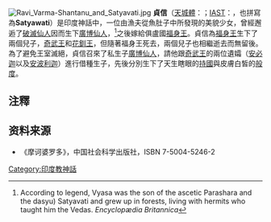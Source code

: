 {{IndicText}}
[[Image:Ravi_Varma-Shantanu_and_Satyavati.jpg|thumb]]
'''貞信'''（[[天城體|天城體]]：{{lang|sa|सत्यवती}}；[[IAST|IAST]]：{{IAST|Satyavatī}}，也拼寫為'''Satyawati'''）是印度神話中，一位由漁夫從魚肚子中所發現的美貌少女，曾經邂逅了[[破滅仙人|破滅仙人]]因而生下[[廣博仙人|廣博仙人]]，<ref>According to legend, Vyasa was the son of the ascetic Parashara and the dasyu) Satyavati and grew up in forests, living with hermits who taught him the Vedas. ''Encyclopædia Britannica''</ref>之後嫁給俱盧國[[福身王|福身王]]。貞信為[[福身王|福身王]]生下了兩個兒子，[[奇武王|奇武王]]和[[花釧王|花釧王]]，但隨著福身王死去，兩個兒子也相繼逝去而無留後。為了避免王室滅絕，貞信召來了私生子[[廣博仙人|廣博仙人]]，請他跟[[奇武王|奇武王]]的兩位遺孀（[[安必迦|安必迦]]以及[[安波利迦|安波利迦]]）進行借種生子，先後分別生下了天生瞎眼的[[持國|持國]]與皮膚白皙的[[般度|般度]]。

==注釋==
<div class="references-small">
<references />
</div>

==资料来源==
{{Commonscat|Satyavati}}
*《摩诃婆罗多》，中国社会科学出版社，ISBN 7-5004-5246-2
{{印度神話}}
{{摩訶婆羅多}}
[[Category:印度教神話|Category:印度教神話]]